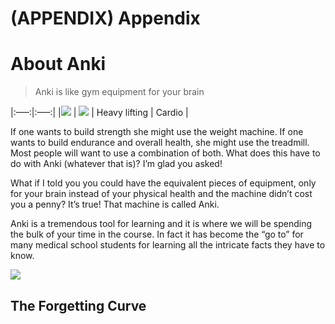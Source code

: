 # (APPENDIX) Appendix {-} 

# About Anki {- #Anki}


> Anki is like gym equipment for your brain

|:-----:|:-----:|
|![](images/weight.png) | ![](images/treadmill.png)
| Heavy lifting | Cardio |

If one wants to build strength she might use the weight machine.  If one wants to build endurance and overall health, she might use the treadmill.  Most people will want to use a combination of both. What does this have to do with Anki (whatever that is)? I’m glad you asked!

What if I told you you could have the equivalent pieces of equipment, only for your brain instead of your physical health and the machine didn’t cost you a penny? It’s true! That machine is called Anki. 

Anki is a tremendous tool for learning and it is where we will be spending the bulk of your time in the course.  In fact it has become the “go to” for many medical school students for learning all the intricate facts they have to know.

![](images/Anki_home_screen.png)

## The Forgetting Curve

